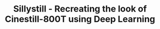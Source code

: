---
title: Sillystill - Recreating the look of Cinestill-800T using Deep Learning
published: 2024-08-26
lastEdited: 2024-08-26
authors:
  - firstName: Mika
    lastName: Senghaas
  - firstName: Annamira 
    lastName: O'Toole
    href: https://www.linkedin.com/in/annamiraotoole/
  - firstName: Pierre
    lastName: Lardet
    href: https://www.linkedin.com/in/pierrelardet
links:
  - title: Report
    href: https://github.com/mikasenghaas/sillystill/blob/main/report.pdf
  - title: GitHub
    href: https://github.com/mikasenghaas/sillystill
---